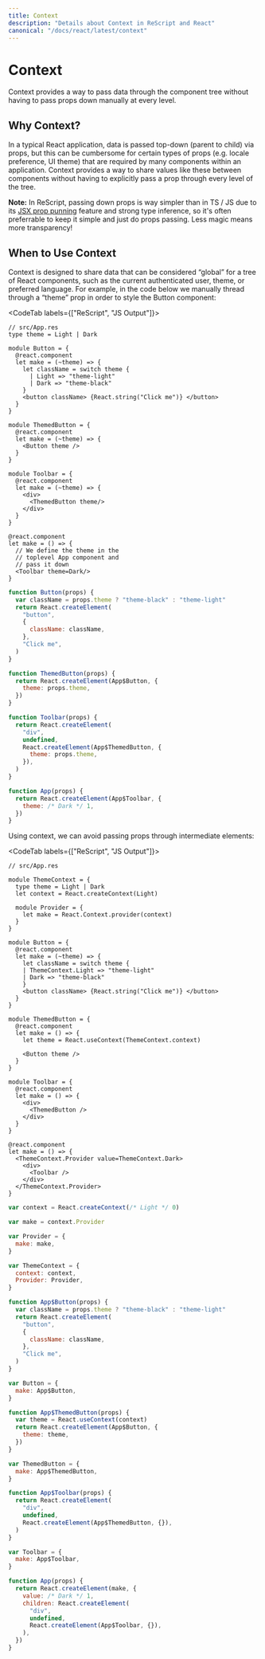 ```yaml
---
title: Context
description: "Details about Context in ReScript and React"
canonical: "/docs/react/latest/context"
---
```


# Context

<Intro>

Context provides a way to pass data through the component tree without having to pass props down manually at every level.

</Intro>

## Why Context?

In a typical React application, data is passed top-down (parent to child) via props, but this can be cumbersome for certain types of props (e.g. locale preference, UI theme) that are required by many components within an application. Context provides a way to share values like these between components without having to explicitly pass a prop through every level of the tree.

**Note:** In ReScript, passing down props is way simpler than in TS / JS due to its [JSX prop punning](/docs/manual/latest/jsx#punning) feature and strong type inference, so it's often preferrable to keep it simple and just do props passing. Less magic means more transparency!

## When to Use Context

Context is designed to share data that can be considered “global” for a tree of React components, such as the current authenticated user, theme, or preferred language. For example, in the code below we manually thread through a “theme” prop in order to style the Button component:

<CodeTab labels={["ReScript", "JS Output"]}>

```res example
// src/App.res
type theme = Light | Dark

module Button = {
  @react.component
  let make = (~theme) => {
    let className = switch theme {
      | Light => "theme-light"
      | Dark => "theme-black"
    }
    <button className> {React.string("Click me")} </button>
  }
}

module ThemedButton = {
  @react.component
  let make = (~theme) => {
    <Button theme />
  }
}

module Toolbar = {
  @react.component
  let make = (~theme) => {
    <div>
      <ThemedButton theme/>
    </div>
  }
}

@react.component
let make = () => {
  // We define the theme in the
  // toplevel App component and
  // pass it down
  <Toolbar theme=Dark/>
}
```

```js
function Button(props) {
  var className = props.theme ? "theme-black" : "theme-light"
  return React.createElement(
    "button",
    {
      className: className,
    },
    "Click me",
  )
}

function ThemedButton(props) {
  return React.createElement(App$Button, {
    theme: props.theme,
  })
}

function Toolbar(props) {
  return React.createElement(
    "div",
    undefined,
    React.createElement(App$ThemedButton, {
      theme: props.theme,
    }),
  )
}

function App(props) {
  return React.createElement(App$Toolbar, {
    theme: /* Dark */ 1,
  })
}
```

</CodeTab>

Using context, we can avoid passing props through intermediate elements:

<CodeTab labels={["ReScript", "JS Output"]}>

```res example
// src/App.res

module ThemeContext = {
  type theme = Light | Dark
  let context = React.createContext(Light)

  module Provider = {
    let make = React.Context.provider(context)
  }
}

module Button = {
  @react.component
  let make = (~theme) => {
    let className = switch theme {
    | ThemeContext.Light => "theme-light"
    | Dark => "theme-black"
    }
    <button className> {React.string("Click me")} </button>
  }
}

module ThemedButton = {
  @react.component
  let make = () => {
    let theme = React.useContext(ThemeContext.context)

    <Button theme />
  }
}

module Toolbar = {
  @react.component
  let make = () => {
    <div>
      <ThemedButton />
    </div>
  }
}

@react.component
let make = () => {
  <ThemeContext.Provider value=ThemeContext.Dark>
    <div>
      <Toolbar />
    </div>
  </ThemeContext.Provider>
}
```

```js
var context = React.createContext(/* Light */ 0)

var make = context.Provider

var Provider = {
  make: make,
}

var ThemeContext = {
  context: context,
  Provider: Provider,
}

function App$Button(props) {
  var className = props.theme ? "theme-black" : "theme-light"
  return React.createElement(
    "button",
    {
      className: className,
    },
    "Click me",
  )
}

var Button = {
  make: App$Button,
}

function App$ThemedButton(props) {
  var theme = React.useContext(context)
  return React.createElement(App$Button, {
    theme: theme,
  })
}

var ThemedButton = {
  make: App$ThemedButton,
}

function App$Toolbar(props) {
  return React.createElement(
    "div",
    undefined,
    React.createElement(App$ThemedButton, {}),
  )
}

var Toolbar = {
  make: App$Toolbar,
}

function App(props) {
  return React.createElement(make, {
    value: /* Dark */ 1,
    children: React.createElement(
      "div",
      undefined,
      React.createElement(App$Toolbar, {}),
    ),
  })
}
```

</CodeTab>
